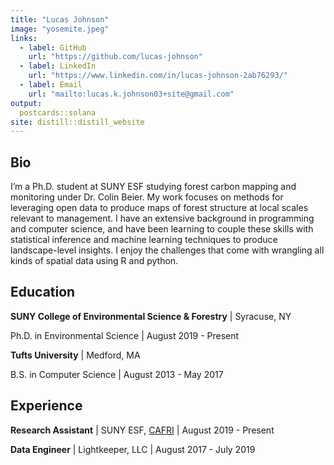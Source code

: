```yaml
---
title: "Lucas Johnson"
image: "yosemite.jpeg"
links:
  - label: GitHub
    url: "https://github.com/lucas-johnson"
  - label: LinkedIn
    url: "https://www.linkedin.com/in/lucas-johnson-2ab76293/"
  - label: Email
    url: "mailto:lucas.k.johnson03+site@gmail.com"
output:
  postcards::solana
site: distill::distill_website
---
```

 
## Bio

I'm a Ph.D. student at SUNY ESF studying forest carbon mapping and monitoring 
under Dr. Colin Beier. 
My work focuses on methods for leveraging open data to produce maps of forest
structure at local scales relevant to management. 
I have an extensive background in programming and computer science, and have 
been learning to couple these skills with statistical inference and machine 
learning techniques to produce landscape-level insights. 
I enjoy the challenges that come with wrangling all kinds of spatial data using
R and python. 


## Education

**SUNY College of Environmental Science & Forestry** | Syracuse, NY

Ph.D. in Environmental Science | August 2019 - Present

**Tufts University** | Medford, MA 

B.S. in Computer Science | August 2013 - May 2017

## Experience

**Research Assistant** | SUNY ESF, [CAFRI](http://cafri-ny.org/) | August 2019 - Present

**Data Engineer** | Lightkeeper, LLC | August 2017 - July 2019
